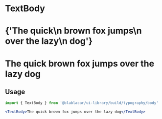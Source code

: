 

<Meta title="Design Tokens/Typography" />

# **TextBody**

<Canvas>
  <Story name="TextBody">
    <React.Fragment>
      <h1>
        <TextBody isInverted={false}>
          {'The quick\n brown fox jumps\n over the lazy\n dog'}
        </TextBody>
      </h1>
      <h1 style={{ backgroundColor: color.blue }}>
        <TextBody isInverted>The quick brown fox jumps over the lazy dog</TextBody>
      </h1>
    </React.Fragment>
  </Story>
</Canvas>

## Usage

```jsx
import { TextBody } from '@blablacar/ui-library/build/typography/body'

<TextBody>The quick brown fox jumps over the lazy dog</TextBody>
```

<ArgsTable of={TextBody} />
